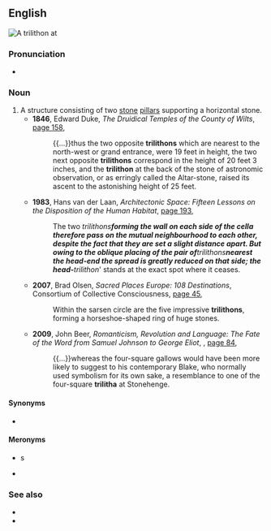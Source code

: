 ==English==
[[File:Majestic Stonehenge Trilithon.jpg|thumb|A '''trilithon''' at {{w|Stonehenge}}]]
{{wikipedia}}

===Pronunciation===
* {{IPA|/ˈtɹaɪ.lɪ.θɔn/|lang=en}}

===Noun===
{{en-noun|s|trilitha}}

# A structure consisting of two [[stone]] [[pillar]]s supporting a horizontal stone.
#* '''1846''', Edward Duke, ''The Druidical Temples of the County of Wilts'', [https://books.google.com.au/books?id=KrYHAAAAQAAJ&pg=PA159&dq=%22trilithon%22%7C%22trilithons%22%7C%22trilitha%22&hl=en&sa=X&ved=0ahUKEwjLnubr243WAhUO52MKHTN3BuUQ6AEItAEwGg#v=onepage&q=%22trilithon%22%7C%22trilithons%22%7C%22trilitha%22&f=false page 158],
#*: {{...}}thus the two opposite '''trilithons''' which are nearest to the north-west or grand entrance, were 19 feet in height, the two next opposite '''trilithons''' correspond in the height of 20 feet 3 inches, and the '''trilithon''' at the back of the stone of astronomic observation, or as erringly called the Altar-stone, raised its ascent to the astonishing height of 25 feet.
#* '''1983''', Hans van der Laan, ''Architectonic Space: Fifteen Lessons on the Disposition of the Human Habitat'', [https://books.google.com.au/books?id=rPQycVUjn90C&pg=PA193&dq=%22trilithon%22%7C%22trilithons%22%7C%22trilitha%22&hl=en&sa=X&ved=0ahUKEwjLnubr243WAhUO52MKHTN3BuUQ6AEIkwEwFA#v=onepage&q=%22trilithon%22%7C%22trilithons%22%7C%22trilitha%22&f=false page 193],
#*: The two ''trilithons''' forming the wall on each side of the cella therefore pass on the mutual neighbourhood to each other, despite the fact that they are set a slight distance apart. But owing to the oblique placing of the pair of '''trilithons''' nearest the head-end the spread is greatly reduced on that side; the head-'''trilithon''' stands at the exact spot where it ceases.
#* '''2007''', Brad Olsen, ''Sacred Places Europe: 108 Destinations'', Consortium of Collective Consciousness, [https://books.google.com.au/books?id=cdM3qHlNeb4C&pg=PA45&dq=%22trilithon%22%7C%22trilithons%22%7C%22trilitha%22&hl=en&sa=X&ved=0ahUKEwjLnubr243WAhUO52MKHTN3BuUQ6AEInwIwLQ#v=onepage&q=%22trilithon%22%7C%22trilithons%22%7C%22trilitha%22&f=false page 45],
#*: Within the sarsen circle are the five impressive '''trilithons''', forming a horseshoe-shaped ring of huge stones.
#* '''2009''', John Beer, ''Romanticism, Revolution and Language: The Fate of the Word from Samuel Johnson to George Eliot'', {{w|Cambridge University Press}}, [https://books.google.com.au/books?id=Nj4gAwAAQBAJ&pg=PA84&dq=%22trilitha%22&hl=en&sa=X&ved=0ahUKEwi4jr225Y3WAhVGybwKHbSwDUoQ6AEIhgEwEg#v=onepage&q=%22trilitha%22&f=false page 84],
#*: {{...}}whereas the four-square gallows would have been more likely to suggest to his contemporary Blake, who normally used symbolism for its own sake, a resemblance to one of the four-square '''trilitha''' at Stonehenge.

====Synonyms====
* {{sense|two stone pillars supporting a third stone}} {{l|en|trilith}}

====Meronyms====
* {{l|en|post}}s
* {{l|en|lintel}}

===See also===
* {{l|en|cromlech}}
* {{l|en|menhir}}